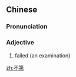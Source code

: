 ==Chinese==
{{zh-forms}}

===Pronunciation===
{{zh-pron
|m=不dì
|cat=a
}}

===Adjective===
{{zh-adj}}

# {{lb|zh|literary}} failed (an examination)

[[zh:不第]]